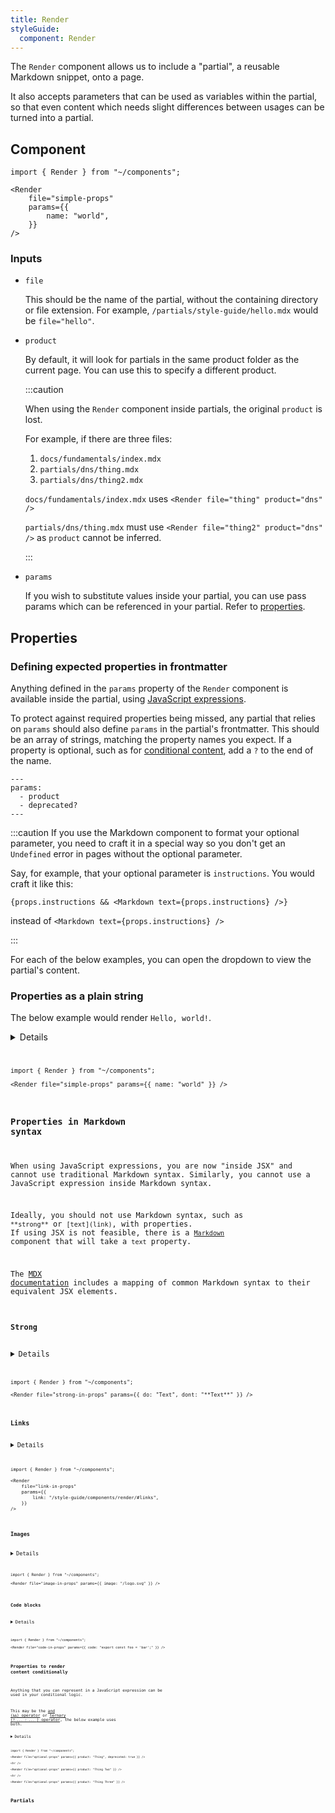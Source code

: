 ```yaml
---
title: Render
styleGuide:
  component: Render
---
```



The `Render` component allows us to include a "partial", a reusable Markdown snippet, onto a page.

It also accepts parameters that can be used as variables within the partial, so that even content which needs slight differences between usages can be turned into a partial.

## Component

```mdx live
import { Render } from "~/components";

<Render
	file="simple-props"
	params={{
		name: "world",
	}}
/>
```

### Inputs

- `file` <Type text="string" />

  This should be the name of the partial, without the containing directory or file extension. For example, `/partials/style-guide/hello.mdx` would be `file="hello"`.

- `product` <Type text="string" /> <MetaInfo text="optional" />

  By default, it will look for partials in the same product folder as the current page. You can use this to specify a different product.

  :::caution

  When using the `Render` component inside partials, the original `product` is lost.

  For example, if there are three files:
  1.  `docs/fundamentals/index.mdx`
  2.  `partials/dns/thing.mdx`
  3.  `partials/dns/thing2.mdx`

  `docs/fundamentals/index.mdx` uses `<Render file="thing" product="dns" />`

  `partials/dns/thing.mdx` must use `<Render file="thing2" product="dns" />` as `product` cannot be inferred.

  :::

- `params` <Type text="object" /> <MetaInfo text="optional" />

  If you wish to substitute values inside your partial, you can use pass params which can be referenced in your partial. Refer to [properties](#properties).

## Properties

### Defining expected properties in frontmatter

Anything defined in the `params` property of the `Render` component is available inside the partial, using [JavaScript expressions](https://mdxjs.com/docs/using-mdx/).

To protect against required properties being missed, any partial that relies on `params` should also define `params` in the partial's frontmatter. This should be an array of strings, matching the property names you expect. If a property is optional, such as for [conditional content](#properties-to-render-content-conditionally), add a `?` to the end of the name.

```mdx
---
params:
  - product
  - deprecated?
---
```

:::caution
If you use the Markdown component to format your optional parameter, you need to craft it in a special way so you don't get an `Undefined` error in pages without the optional parameter.

Say, for example, that your optional parameter is `instructions`. You would craft it like this:

`{props.instructions && <Markdown text={props.instructions} />}`

instead of `<Markdown text={props.instructions} />`

:::

For each of the below examples, you can open the dropdown to view the partial's content.

### Properties as a plain string

The below example would render `Hello, world!`.


<Details header="simple-props.mdx">
	<Code code={simpleRaw} lang="mdx" />
</Details>

```mdx live
import { Render } from "~/components";

<Render file="simple-props" params={{ name: "world" }} />
```

### Properties in Markdown syntax

When using JavaScript expressions, you are now "inside JSX" and cannot use traditional Markdown syntax. Similarly, you cannot use a JavaScript expression inside Markdown syntax.

Ideally, you should not use Markdown syntax, such as `**strong**` or `[text](link)`, with properties. If using JSX is not feasible, there is a [`Markdown`](/style-guide/components/markdown/) component that will take a `text` property.

The [MDX documentation](https://mdxjs.com/table-of-components/#components) includes a mapping of common Markdown syntax to their equivalent JSX elements.

#### Strong


<Details header="strong-in-props.mdx">
	<Code code={strongRaw} lang="mdx" />
</Details>

```mdx live
import { Render } from "~/components";

<Render file="strong-in-props" params={{ do: "Text", dont: "**Text**" }} />
```

#### Links


<Details header="link-in-props.mdx">
	<Code code={linkRaw} lang="mdx" />
</Details>

```mdx live
import { Render } from "~/components";

<Render
	file="link-in-props"
	params={{
		link: "/style-guide/components/render/#links",
	}}
/>
```

#### Images


<Details header="image-in-props.mdx">
	<Code code={imageRaw} lang="mdx" />
</Details>

```mdx live
import { Render } from "~/components";

<Render file="image-in-props" params={{ image: "/logo.svg" }} />
```

#### Code blocks


<Details header="code-in-props.mdx">
	<Code code={codeRaw} lang="mdx" />
</Details>

```mdx live
import { Render } from "~/components";

<Render file="code-in-props" params={{ code: "export const foo = 'bar';" }} />
```

### Properties to render content conditionally

Anything that you can represent in a JavaScript expression can be used in your conditional logic.

This may be the [and (`&&`) operator](https://developer.mozilla.org/en-US/docs/Web/JavaScript/Reference/Operators/Logical_AND) or [ternary (`? ... : ... `) operator](https://developer.mozilla.org/en-US/docs/Web/JavaScript/Reference/Operators/Conditional_operator), the below example uses both.


<Details header="optional-props.mdx">
	<Code code={optionalRaw} lang="mdx" />
</Details>

```mdx live
import { Render } from "~/components";

<Render file="optional-props" params={{ product: "Thing", deprecated: true }} />

<hr />

<Render file="optional-props" params={{ product: "Thing Two" }} />

<hr />

<Render file="optional-props" params={{ product: "Thing Three" }} />
```

## Partials

<div class="md-ignore">
	<PartialsUsage />
</div>
